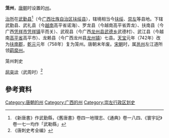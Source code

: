 '''笼州'''，[[唐朝|唐朝]]时设置的[[州|州]]。

[[治所|治所]]在[[武勤县|武勤县]]<ref>《新唐書》作武勤縣，《舊唐書》卷四一地理志、《通典》卷一八四、《寰宇記》卷一七一均作「武勒縣」</ref>（今[[广西壮族自治区|广西壮族自治区]][[扶绥县|扶绥县]]），辖境相当今[[扶绥县|扶绥]]、[[崇左市|崇左]]等县地。下辖武勤县、武礼县（今[[越南|越南]]高平省诺海）、罗龙县（今越南高平省弄龙）、扶南县（今广西[[凭祥市|凭祥市]][[凭祥镇|凭祥镇]]平而关）、武观县（今广西[[龙州县|龙州县]][[武德乡|武德乡]]武德村）、武江县（今越南[[高平省|高平省]]高平市）、龙赖县（今广西龙州县[[龙州镇|龙州镇]]）七县。[[天宝_(唐朝)|天宝]]元年（742年）改为[[扶南郡|扶南郡]]，[[乾元_(唐朝)|乾元]]元年（758年）复为笼州。唐朝末年废。[[宋朝|宋朝]]时，属[[邕州|邕州]]左江道所领[[羁縻州|羁縻州]]。
;笼州刺史
[[屈突诠|屈突诠]]（武周时）<ref>《唐刺史考全编》</ref>
{{唐朝行政區劃|nocat}}
== 參考資料 ==
{{reflist}}
{{广西行政区划小作品}}
{{DEFAULTSORT:L}}
[[Category:唐朝的州|Category:唐朝的州]]
[[Category:广西的州|Category:广西的州]]
[[Category:崇左行政区划史|Category:崇左行政区划史]]